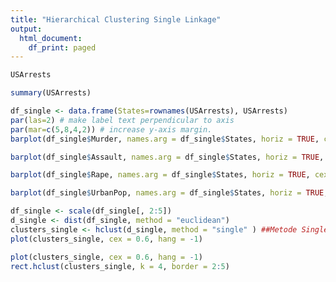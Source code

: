 ---
title: "Hierarchical Clustering Single Linkage"
output:
  html_document:
    df_print: paged
---


```{r}
USArrests
```

```{r}
summary(USArrests)
```

```{r}
df_single <- data.frame(States=rownames(USArrests), USArrests)
par(las=2) # make label text perpendicular to axis
par(mar=c(5,8,4,2)) # increase y-axis margin.
barplot(df_single$Murder, names.arg = df_single$States, horiz = TRUE, cex.names = 0.5, xlab = "Murder Arrest per 100.000")
```

```{r}
barplot(df_single$Assault, names.arg = df_single$States, horiz = TRUE, cex.names = 0.5, xlab = "Assault Arrest per 100.000")
```

```{r}
barplot(df_single$Rape, names.arg = df_single$States, horiz = TRUE, cex.names = 0.5, xlab = "Rape Arrest per 100.000")
```

```{r}
barplot(df_single$UrbanPop, names.arg = df_single$States, horiz = TRUE, cex.names = 0.5, xlab = "Polulation in urban area")
```

```{r}
df_single <- scale(df_single[, 2:5])
d_single <- dist(df_single, method = "euclidean")
clusters_single <- hclust(d_single, method = "single" ) ##Metode Single
plot(clusters_single, cex = 0.6, hang = -1)
```

```{r}
plot(clusters_single, cex = 0.6, hang = -1)
rect.hclust(clusters_single, k = 4, border = 2:5)
```

